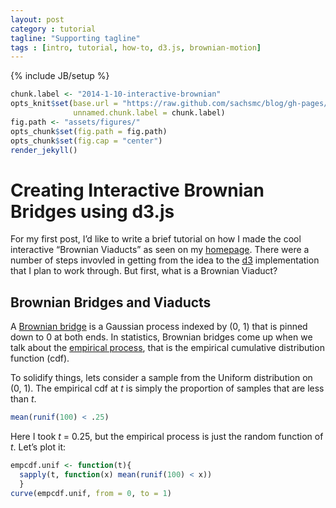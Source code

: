 ```yaml
---
layout: post
category : tutorial
tagline: "Supporting tagline"
tags : [intro, tutorial, how-to, d3.js, brownian-motion]
---
```

{% include JB/setup %}
```r
chunk.label <- "2014-1-10-interactive-brownian"
opts_knit$set(base.url = "https://raw.github.com/sachsmc/blog/gh-pages/_posts/", 
              unnamed.chunk.label = chunk.label)
fig.path <- "assets/figures/"
opts_chunk$set(fig.path = fig.path)
opts_chunk$set(fig.cap = "center")
render_jekyll()
```

Creating Interactive Brownian Bridges using d3.js
========================================================

For my first post, I'd like to write a brief tutorial on how I made the cool interactive "Brownian Viaducts" as seen on my [homepage](http://sachsmc.github.io). There were a number of steps invovled in getting from the idea to the [d3](http://d3js.org) implementation that I plan to work through. But first, what is a Brownian Viaduct?

Brownian Bridges and Viaducts
-------------------------------------------------------
A [Brownian bridge](https://en.wikipedia.org/wiki/Brownian_bridge) is a Gaussian process indexed by (0, 1) that is pinned down to 0 at both ends. In statistics, Brownian bridges come up when we talk about the [empirical process](https://en.wikipedia.org/wiki/Empirical_process), that is the empirical cumulative distribution function (cdf). 

To solidify things, lets consider a sample from the Uniform distribution on (0, 1). The empirical cdf at _t_ is simply the proportion of samples that are less than _t_. 


```r
mean(runif(100) < .25)
```


Here I took _t_ = 0.25, but the empirical process is just the random function of _t_. Let's plot it:

```r
empcdf.unif <- function(t){ 
  sapply(t, function(x) mean(runif(100) < x)) 
  }
curve(empcdf.unif, from = 0, to = 1)
```

